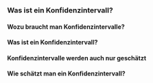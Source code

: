 ### Was ist ein Konfidenzintervall?
#### Wozu braucht man Konfidenzintervalle?
#### Was ist ein Konfidenzintervall?
#### Konfidenzintervalle werden auch nur geschätzt
#### Wie schätzt man ein Konfidenzintervall?
